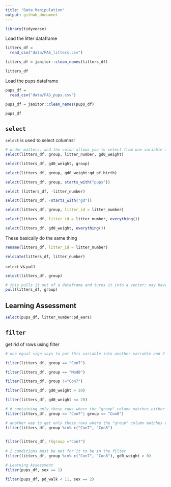 ```yaml
---
title: "Data Manipulation"
output: github_document
---
```


```r
library(tidyverse)
```

Load the litter dataframe
```r
litters_df = 
  read_csv("data/FAS_litters.csv")

litters_df = janitor::clean_names(litters_df)

litters_df
```

Load the pups dataframe
```r
pups_df = 
  read_csv("data/FAS_pups.csv")

pups_df = janitor::clean_names(pups_df)

pups_df
```

## `select`

`select` is used to select columns!

```r
# order matters, and the colon allows you to select from one variable to another
select(litters_df, group, litter_number, gd0_weight)

select(litters_df, gd0_weight, group)

select(litters_df, group, gd0_weight:gd_of_birth)

select(litters_df, group, starts_with("pups"))

select (litters_df, -litter_number)

select(litters_df, -starts_with("gd"))

select(litters_df, group, litter_id = litter_number)

select(litters_df, litter_id = litter_number, everything())

select(litters_df, gd0_weight, everything())

```

These basically do the same thing
```r
rename(litters_df, litter_id = litter_number)

relocate(litters_df, litter_number)
```


`select` vs `pull`

```r
select(litters_df, group)

# this pulls it out of a dataframe and turns it into a vector; may have its pros or cons depending on the situation
pull(litters_df, group)
```

## Learning Assessment

```r
select(pups_df, litter_number:pd_ears)
```



## `filter`

get rid of rows using filter 

```r
# one equal sign says to put this variable into another variable and 2 equal signs basically asks to check whether these things are true

filter(litters_df, group == "Con7")

filter(litters_df, group == "Mod8")

filter(litters_df, group !="Con7")

filter(litters_df, gd0_weight > 20)

filter(litters_df, gd0_weight <= 20)

# # containing only those rows where the "group" column matches either "Con7" or "Con8"
filter(litters_df, group == "Con7"| group == "Con8")

# another way to get only those rows where the "group" column matches either "Con7" or "Con8"
filter(litters_df, group %in% c("Con7", "Con8")
       

filter(litters_df, !(group ="Con7")
       
# 2 conditions must be met for it to be in the filter
filter(litters_df, group %in% c("Con7", "Con8"), gd0_weight > 0)

# Learning Assessment 
filter(pups_df, sex == 1)

filter(pups_df, pd_walk < 11, sex == 2)
```

